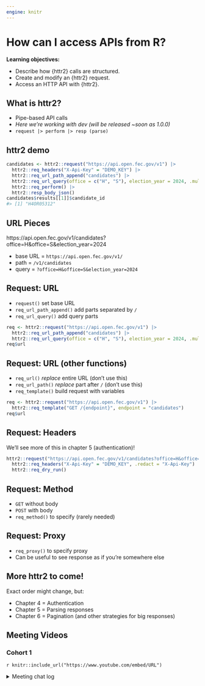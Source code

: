 ```yaml
---
engine: knitr
---
```


# How can I access APIs from R?

**Learning objectives:**

-   Describe how {httr2} calls are structured.
-   Create and modify an {httr2} request.
-   Access an HTTP API with {httr2}.

## What is httr2? {-}

-   Pipe-based API calls
-   *Here we're working with dev (will be released ~soon as 1.0.0)*
-   `request |> perform |> resp (parse)`

## httr2 demo {-}

```r
candidates <- httr2::request("https://api.open.fec.gov/v1") |> 
  httr2::req_headers("X-Api-Key" = "DEMO_KEY") |> 
  httr2::req_url_path_append("candidates") |> 
  httr2::req_url_query(office = c("H", "S"), election_year = 2024, .multi = "explode") |> 
  httr2::req_perform() |> 
  httr2::resp_body_json()
candidates$results[[1]]$candidate_id
#> [1] "H4OR05312"
```

## URL Pieces {-}

https://api.open.fec.gov/v1/candidates?office=H&office=S&election_year=2024

-   base URL = `https://api.open.fec.gov/v1/`
-   path = `/v1/candidates`
-   query = `?office=H&office=S&election_year=2024`

## Request: URL {-}

-   `request()` set base URL
-   `req_url_path_append()` add parts separated by `/`
-   `req_url_query()` add query parts

```r
req <- httr2::request("https://api.open.fec.gov/v1") |> 
  httr2::req_url_path_append("candidates") |> 
  httr2::req_url_query(office = c("H", "S"), election_year = 2024, .multi = "explode")
req$url
```

## Request: URL (other functions) {-}

-   `req_url()` *replace* entire URL (don't use this)
-   `req_url_path()` *replace* part after `/` (don't use this)
-   `req_template()` build request with variables

```r
req <- httr2::request("https://api.open.fec.gov/v1") |> 
  httr2::req_template("GET /{endpoint}", endpoint = "candidates")
req$url
```

## Request: Headers {-}

We'll see more of this in chapter 5 (authentication)!

```r
httr2::request("https://api.open.fec.gov/v1/candidates?office=H&office=S") |> 
  httr2::req_headers("X-Api-Key" = "DEMO_KEY", .redact = "X-Api-Key") |> 
  httr2::req_dry_run()
```

## Request: Method {-}

-   `GET` without body
-   `POST` with body
-   `req_method()` to specify (rarely needed)

## Request: Proxy {-}

-   `req_proxy()` to specify proxy
-   Can be useful to see response as if you're somewhere else

## More httr2 to come! {-}

Exact order might change, but:

-   Chapter 4 = Authentication
-   Chapter 5 = Parsing responses
-   Chapter 6 = Pagination (and other strategies for big responses)

## Meeting Videos {-}

### Cohort 1 {-}

`r knitr::include_url("https://www.youtube.com/embed/URL")`

<details>
<summary> Meeting chat log </summary>

```
LOG
```
</details>
